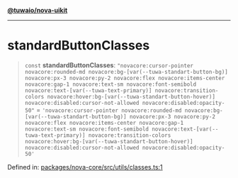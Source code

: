 [**@tuwaio/nova-uikit**](../../../README.md)

***

# standardButtonClasses

> `const` **standardButtonClasses**: `"novacore:cursor-pointer novacore:rounded-md novacore:bg-[var(--tuwa-standart-button-bg)] novacore:px-3 novacore:py-2 novacore:flex novacore:items-center novacore:gap-1 novacore:text-sm novacore:font-semibold novacore:text-[var(--tuwa-text-primary)] novacore:transition-colors novacore:hover:bg-[var(--tuwa-standart-button-hover)] novacore:disabled:cursor-not-allowed novacore:disabled:opacity-50"` = `'novacore:cursor-pointer novacore:rounded-md novacore:bg-[var(--tuwa-standart-button-bg)] novacore:px-3 novacore:py-2 novacore:flex novacore:items-center novacore:gap-1 novacore:text-sm novacore:font-semibold novacore:text-[var(--tuwa-text-primary)] novacore:transition-colors novacore:hover:bg-[var(--tuwa-standart-button-hover)] novacore:disabled:cursor-not-allowed novacore:disabled:opacity-50'`

Defined in: [packages/nova-core/src/utils/classes.ts:1](https://github.com/TuwaIO/nova-uikit/blob/f8fbd4bb56f345752167ec5638defb147ac53936/packages/nova-core/src/utils/classes.ts#L1)
